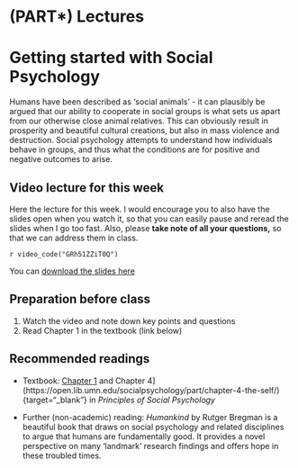 # (PART\*) Lectures {-}

# Getting started with Social Psychology

Humans have been described as 'social animals' - it can plausibly be argued that our ability to cooperate in social groups is what sets us apart from our otherwise close animal relatives. This can obviously result in prosperity and beautiful cultural creations, but also in mass violence and destruction. Social psychology attempts to understand how individuals behave in groups, and thus what the conditions are for positive and negative outcomes to arise.

## Video lecture for this week

Here the lecture for this week. I would encourage you to also have the slides open when you watch it, so that you can easily pause and reread the slides when I go too fast. Also, please **take note of all your questions,** so that we can address them in class.

`r video_code("GRh51ZZiT0Q")`

You can <a href="./files/Lecture_1_-_intro_to_social_psychology.pptx">
download the slides here</a>

## Preparation before class

1. Watch the video and note down key points and questions 
2. Read Chapter 1 in the textbook (link below)

## Recommended readings

* Textbook: [Chapter 1](https://open.lib.umn.edu/socialpsychology/part/chapter-1-introducing-social-psychology/){target="_blank"} and Chapter 4](https://open.lib.umn.edu/socialpsychology/part/chapter-4-the-self/){target="_blank"} in *Principles of Social Psychology*

* Further (non-academic) reading: *Humankind* by Rutger Bregman is a beautiful book that draws on social psychology and related disciplines to argue that humans are fundamentally good. It provides a novel perspective on many 'landmark' research findings and offers hope in these troubled times.

